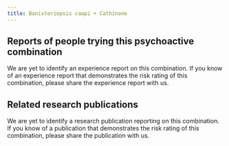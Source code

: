 ---
title: Banisteriopsis caapi + Cathinone
---

## Reports of people trying this psychoactive combination
We are yet to identify an experience report on this combination. If you know of an experience report that demonstrates the risk rating of this combination, please share the experience report with us.

## Related research publications
We are yet to identify a research publication reporting on this combination. If you know of a publication that demonstrates the risk rating of this combination, please share the publication with us.
